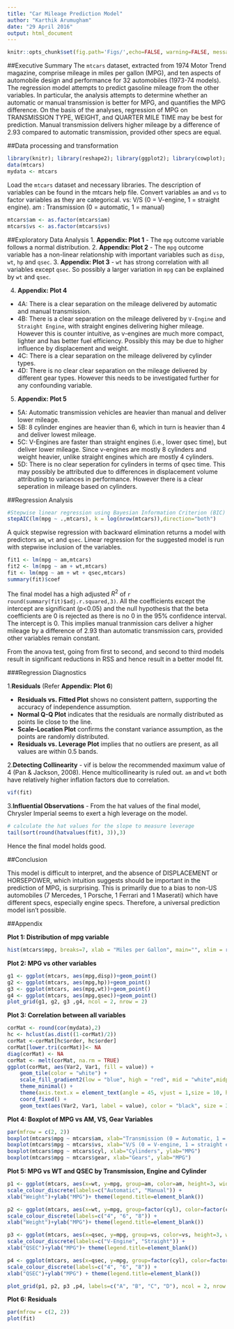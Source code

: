 ```yaml
---
title: "Car Mileage Prediction Model"
author: "Karthik Arumugham"
date: "29 April 2016"
output: html_document
---
```

```r
knitr::opts_chunk$set(fig.path='Figs/',echo=FALSE, warning=FALSE, message=FALSE)
```
##Executive Summary
The `mtcars` dataset, extracted from 1974 Motor Trend magazine, comprise mileage in miles per gallon (MPG), and ten aspects of automobile design and performance for 32 automobiles (1973-74 models). The regression model attempts to predict gasoline mileage from the other variables. In particular, the analysis attempts to determine whether an automatic or manual transmission is better for MPG, and quantifies the MPG difference.
On the basis of the analyses, regression of MPG on TRANSMISSION TYPE, WEIGHT, and QUARTER MILE TIME may be best for prediction. Manual transmission delivers higher mileage by a difference of 2.93 compared to automatic transmission, provided other specs are equal.

##Data processing and transformation
```r
library(knitr); library(reshape2); library(ggplot2); library(cowplot); library(car); library(MASS)
data(mtcars)
mydata <- mtcars
```

Load the `mtcars` dataset and necessary libraries. The description of variables can be found in the mtcars help file. Convert variables `am` and `vs` to factor variables as they are categorical. vs: V/S (0 = V-engine, 1 = straight engine). am	: Transmission (0 = automatic, 1 = manual)

```r
mtcars$am <- as.factor(mtcars$am)
mtcars$vs <- as.factor(mtcars$vs)
```
##Exploratory Data Analysis
1. **Appendix: Plot 1** - The `mpg` outcome variable follows a normal distribution.
2. **Appendix: Plot 2** - The `mpg` outcome variable has a non-linear relationship with important variables such as `disp`, `wt`, `hp` and `qsec`.
3. **Appendix: Plot 3** - `wt` has strong correlation with all variables except `qsec`. So possibly a larger variation in `mpg` can be explained by `wt` and `qsec`.

4. **Appendix: Plot 4**
* 4A: There is a clear separation on the mileage delivered by automatic and manual transmission. 
* 4B: There is a clear separation on the mileage delivered by `V-Engine` and `Straight Engine`, with straight engines delivering higher mileage. However this is counter intuitive, as v-engines are much more compact, lighter and has better fuel efficiency. Possibly this may be due to higher influence by displacement and weight.
* 4C: There is a clear separation on the mileage delivered by cylinder types.
* 4D: There is no clear clear separation on the mileage delivered by different gear types.
However this needs to be investigated further for any confounding variable.

5. **Appendix: Plot 5**
* 5A: Automatic transmission vehicles are heavier than manual and deliver lower mileage.
* 5B: 8 cylinder engines are heavier than 6, which in turn is heavier than 4  and deliver lowest mileage.
* 5C: V-Engines are faster than straight engines (i.e., lower qsec time), but deliver lower mileage. Since v-engines are mostly 8 cylinders and weight heavier, unlike straight engines which are mostly 4 cylinders.
* 5D: There is no clear seperation for cylinders in terms of qsec time. This may possibly be attributed due to differences in displacement volume attributing to variances in performance. However there is a clear seperation in mileage based on cylinders.

##Regression Analysis

```r
#Stepwise linear regression using Bayesian Information Criterion (BIC)
stepAIC(lm(mpg ~ .,mtcars), k = log(nrow(mtcars)),direction="both")
```

A quick stepwise regression with backward elimination returns a model with predictors `am`, `wt` and `qsec`. Linear regression for the suggested model is run with stepwise inclusion of the variables.
```r
fit1 <- lm(mpg ~ am,mtcars)
fit2 <- lm(mpg ~ am + wt,mtcars)
fit <- lm(mpg ~ am + wt + qsec,mtcars)
summary(fit)$coef
```

The final model has a high adjusted $R^2$ of `r round(summary(fit)$adj.r.squared,3)`. All the coefficients except the intercept are significant (p<0.05) and the null hypothesis that the beta coefficients are 0 is rejected as there is no 0 in the 95% confidence interval. The intercept is 0. This implies manual tranmission cars deliver a higher mileage by a difference of 2.93 than automatic transmission cars, provided other variables remain constant.

From the anova test, going from first to second, and second to third models result in significant reductions in RSS and hence result in a better model fit.

###Regression Diagnostics

1.**Residuals** (Refer **Appendix: Plot 6**)

* **Residuals vs. Fitted Plot** shows no consistent pattern, supporting the accuracy of independence assumption.
* **Normal Q-Q Plot** indicates that the residuals are normally distributed as points lie close to the line.
* **Scale-Location Plot** confirms the constant variance assumption, as the points are randomly distributed.
* **Residuals vs. Leverage Plot** implies that no outliers are present, as all values are within 0.5 bands.

2.**Detecting Collinearity** - vif is below the recommended maximum value of 4 (Pan & Jackson, 2008). Hence multicollinearity is ruled out. `am` and `wt` both have relatively higher inflation factors due to correlation.
```r
vif(fit)
```

3.**Influential Observations** - From the hat values of the final model, Chrysler Imperial seems to exert a high leverage on the model.
```r
# calculate the hat values for the slope to measure leverage
tail(sort(round(hatvalues(fit), 3)),3)
```

Hence the final model holds good. 

##Conclusion

This model is difficult to interpret, and the absence of DISPLACEMENT or HORSEPOWER, which intuition suggests should be important in the prediction of MPG, is surprising. This is primarily due to a bias to non-US automobiles (7 Mercedes, 1 Porsche, 1 Ferrari and 1 Maserati) which have different specs, especially engine specs. Therefore, a universal prediction model isn't possible.

##Appendix

**Plot 1: Distribution of mpg variable**

```r
hist(mtcars$mpg, breaks=7, xlab = "Miles per Gallon", main="", xlim = range(10:35))
```

**Plot 2: MPG vs other variables**

```r
g1 <- ggplot(mtcars, aes(mpg,disp))+geom_point()
g2 <- ggplot(mtcars, aes(mpg,hp))+geom_point()
g3 <- ggplot(mtcars, aes(mpg,wt))+geom_point()
g4 <- ggplot(mtcars, aes(mpg,qsec))+geom_point()
plot_grid(g1, g2, g3 ,g4, ncol = 2, nrow = 2)
```

**Plot 3: Correlation between all variables**

```r
corMat <- round(cor(mydata),2)
hc <- hclust(as.dist((1-corMat)/2))
corMat <-corMat[hc$order, hc$order]
corMat[lower.tri(corMat)]<- NA
diag(corMat) <- NA
corMat <- melt(corMat, na.rm = TRUE)
ggplot(corMat, aes(Var2, Var1, fill = value)) +
    geom_tile(color = "white") +
    scale_fill_gradient2(low = "blue", high = "red", mid = "white",midpoint = 0, limit = c(-1,1), space = "Lab",name="Pearson Correlation") +
    theme_minimal() +
    theme(axis.text.x = element_text(angle = 45, vjust = 1,size = 10, hjust = 1)) +
    coord_fixed() +
    geom_text(aes(Var2, Var1, label = value), color = "black", size = 3)
```

**Plot 4: Boxplot of MPG vs AM, VS, Gear Variables**

```r
par(mfrow = c(2, 2))
boxplot(mtcars$mpg ~ mtcars$am, xlab="Transmission (0 = Automatic, 1 = Manual)", ylab="MPG")
boxplot(mtcars$mpg ~ mtcars$vs, xlab="V/S (0 = V-engine, 1 = straight engine)", ylab="MPG")
boxplot(mtcars$mpg ~ mtcars$cyl, xlab="Cylinders", ylab="MPG")
boxplot(mtcars$mpg ~ mtcars$gear, xlab="Gears", ylab="MPG")
```

**Plot 5: MPG vs WT and QSEC by Transmission, Engine and Cylinder**

```r
p1 <- ggplot(mtcars, aes(x=wt, y=mpg, group=am, color=am, height=3, width=3)) + geom_point() +  
scale_colour_discrete(labels=c("Automatic", "Manual")) + 
xlab("Weight")+ylab("MPG")+ theme(legend.title=element_blank())

p2 <- ggplot(mtcars, aes(x=wt, y=mpg, group=factor(cyl), color=factor(cyl), height=3, width=3)) + geom_point() +  
scale_colour_discrete(labels=c("4", "6", "8")) + 
xlab("Weight")+ylab("MPG")+ theme(legend.title=element_blank())

p3 <- ggplot(mtcars, aes(x=qsec, y=mpg, group=vs, color=vs, height=3, width=3)) + geom_point() +  
scale_colour_discrete(labels=c("V-Engine", "Straight")) + 
xlab("QSEC")+ylab("MPG")+ theme(legend.title=element_blank())

p4 <- ggplot(mtcars, aes(x=qsec, y=mpg, group=factor(cyl), color=factor(cyl), height=3, width=3)) + geom_point() +  
scale_colour_discrete(labels=c("4", "6", "8")) + 
xlab("QSEC")+ylab("MPG") + theme(legend.title=element_blank())

plot_grid(p1, p2, p3 ,p4, labels=c("A", "B", "C", "D"), ncol = 2, nrow = 2)
```

**Plot 6: Residuals**

```r
par(mfrow = c(2, 2))
plot(fit)
```